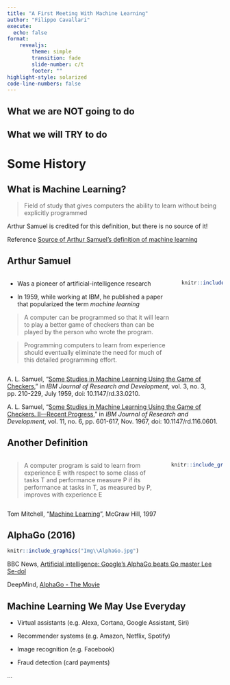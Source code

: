 ```yaml
---
title: "A First Meeting With Machine Learning"
author: "Filippo Cavallari"
execute: 
  echo: false
format:
    revealjs:
        theme: simple
        transition: fade
        slide-number: c/t
        footer: ""
highlight-style: solarized
code-line-numbers: false
---
```


## What we are NOT going to do

## What we will TRY to do

# Some History

## What is Machine Learning?

> Field of study that gives computers the ability to learn without being
> explicitly programmed

Arthur Samuel is credited for this definition, but there is no source of it!

:::{.aside}
Reference [Source of Arthur Samuel's definition of machine learning](https://datascience.stackexchange.com/questions/37078/source-of-arthur-samuels-definition-of-machine-learning)
:::

## Arthur Samuel {.smaller}

:::: {.columns}

::: {.column width="80%"}

+ Was a pioneer of artificial-intelligence research

+ In 1959, while working at IBM, he published a paper that popularized the term
*machine learning*

> A computer can be programmed so that it will learn to play a better game of
checkers than can be played by the person who wrote the program.

> Programming computers to learn from experience should eventually eliminate the
need for much of this detailed programming effort.

:::

::: {.column width="20%"}
```r
knitr::include_graphics("Img\\Arthur_Samuel.jpg")
```
:::

::::

:::{.aside}
A. L. Samuel, "[Some Studies in Machine Learning Using the Game of Checkers,](https://ieeexplore.ieee.org/document/5392560)"
in *IBM Journal of Research and Development*, vol. 3, no. 3, pp. 210-229,
July 1959, doi: 10.1147/rd.33.0210.

A. L. Samuel, "[Some Studies in Machine Learning Using the Game of Checkers. II—Recent Progress,](https://ieeexplore.ieee.org/document/5391906)"
in *IBM Journal of Research and Development*, vol. 11, no. 6, pp. 601-617,
Nov. 1967, doi: 10.1147/rd.116.0601.
:::

## Another Definition

:::: {.columns}

::: {.column width="75%"}

> A computer program is said to learn from experience E with respect to some
class of tasks T and performance measure P if its performance at tasks in T, as
measured by P, improves with experience E

:::

::: {.column width="25%"}
```r
knitr::include_graphics("Img\\mlbook_mitchell.gif")
```
:::

::::

:::{.aside}
Tom Mitchell, "[Machine Learning](http://www.cs.cmu.edu/~tom/mlbook.html)", McGraw Hill, 1997
:::

## AlphaGo (2016)

```r
knitr::include_graphics("Img\\AlphaGo.jpg")
```

:::{.aside}
BBC News, [Artificial intelligence: Google's AlphaGo beats Go master Lee Se-dol](https://www.bbc.co.uk/news/technology-35785875)

DeepMind, [AlphaGo - The Movie](https://www.youtube.com/watch?v=WXuK6gekU1Y&t=4167s)
:::

## Machine Learning We May Use Everyday {.incremental}

+ Virtual assistants (e.g. Alexa, Cortana, Google Assistant, Siri)

+ Recommender systems (e.g. Amazon, Netflix, Spotify)

+ Image recognition (e.g. Facebook)

+ Fraud detection (card payments)

...